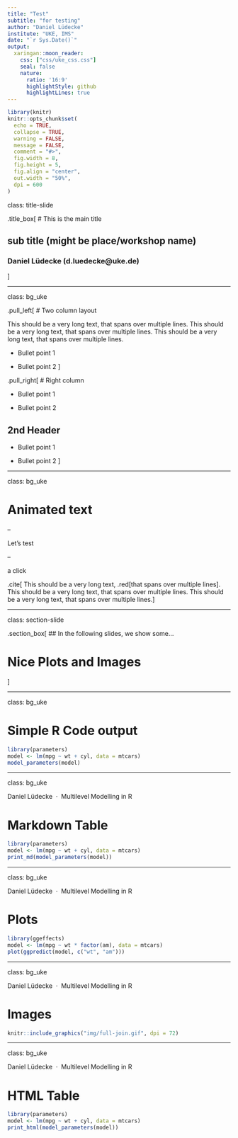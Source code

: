 ```yaml
---
title: "Test"
subtitle: "for testing"
author: "Daniel Lüdecke"
institute: "UKE, IMS"
date: "`r Sys.Date()`"
output:
  xaringan::moon_reader:
    css: ["css/uke_css.css"]
    seal: false
    nature:
      ratio: '16:9'
      highlightStyle: github
      highlightLines: true    
---
```


```r
library(knitr)
knitr::opts_chunk$set(
  echo = TRUE,
  collapse = TRUE,
  warning = FALSE,
  message = FALSE,
  comment = "#>",
  fig.width = 8,
  fig.height = 5,
  fig.align = "center",
  out.width = "50%",
  dpi = 600
)
```

class: title-slide
<div class="uke_title"></div>

.title_box[
# This is the main title

## sub title (might be place/workshop name)

### Daniel Lüdecke (d.luedecke@uke.de)
]


<div class="title_box_logo"></div>

---

class: bg_uke
<div class="uke_header"></div>

.pull_left[
# Two column layout

This should be a very long text, that spans over multiple lines. This should be a very long text, that spans over multiple lines. This should be a very long text, that spans over multiple lines.

* Bullet point 1

* Bullet point 2
]

.pull_right[
# Right column

* Bullet point 1

* Bullet point 2

## 2nd Header

* Bullet point 1

* Bullet point 2
]

---

class: bg_uke
<div class="uke_header"></div>

# Animated text

--

Let's test 

--

a click

.cite[
This should be a very long text, .red[that spans over multiple lines]. This should be a very long text, that spans over multiple lines. This should be a very long text, that spans over multiple lines.
]

---

class: section-slide
<div class="uke_section"></div>

.section_box[
## In the following slides, we show some...

# Nice Plots and Images
]

---

class: bg_uke
<div class="uke_header"></div>

# Simple R Code output

```r
library(parameters)
model <- lm(mpg ~ wt + cyl, data = mtcars)
model_parameters(model)
```

---

class: bg_uke
<div class="uke_header"><p>Daniel Lüdecke&nbsp;&nbsp;&middot;&nbsp;&nbsp;Multilevel Modelling in R<p></div>

# Markdown Table

```r
library(parameters)
model <- lm(mpg ~ wt + cyl, data = mtcars)
print_md(model_parameters(model))
```

---

class: bg_uke
<div class="uke_header"><p>Daniel Lüdecke&nbsp;&nbsp;&middot;&nbsp;&nbsp;Multilevel Modelling in R<p></div>

# Plots

```r
library(ggeffects)
model <- lm(mpg ~ wt * factor(am), data = mtcars)
plot(ggpredict(model, c("wt", "am")))
```

---

class: bg_uke
<div class="uke_header"><p>Daniel Lüdecke&nbsp;&nbsp;&middot;&nbsp;&nbsp;Multilevel Modelling in R<p></div>

# Images

```r
knitr::include_graphics("img/full-join.gif", dpi = 72)
```

---

class: bg_uke
<div class="uke_header"><p>Daniel Lüdecke&nbsp;&nbsp;&middot;&nbsp;&nbsp;Multilevel Modelling in R<p></div>

# HTML Table

```r
library(parameters)
model <- lm(mpg ~ wt + cyl, data = mtcars)
print_html(model_parameters(model))
```
